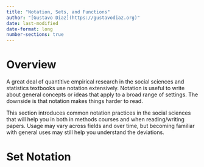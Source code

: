```yaml
---
title: "Notation, Sets, and Functions"
author: "[Gustavo Diaz](https://gustavodiaz.org)"
date: last-modified
date-format: long
number-sections: true
---
```


# Overview

A great deal of quantitive empirical research in the social sciences and statistics textbooks use notation extensively. Notation is useful to write about general concepts or ideas that apply to a broad range of settings. The downside is that notation makes things harder to read. 

This section introduces common notation practices in the social sciences that will help you in both in methods courses and when reading/writing papers. Usage may vary across fields and over time, but becoming familiar with general uses may still help you understand the deviations.

# Set Notation